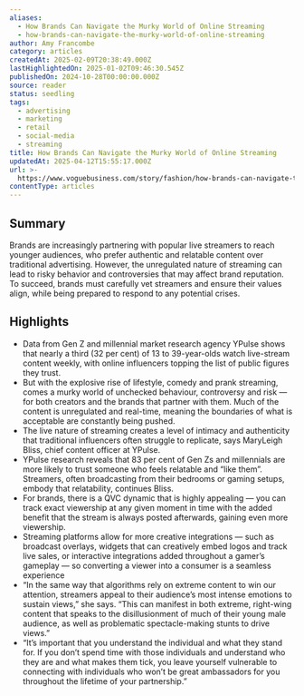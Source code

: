 ```yaml
---
aliases:
  - How Brands Can Navigate the Murky World of Online Streaming
  - how-brands-can-navigate-the-murky-world-of-online-streaming
author: Amy Francombe
category: articles
createdAt: 2025-02-09T20:38:49.000Z
lastHighlightedOn: 2025-01-02T09:46:30.545Z
publishedOn: 2024-10-28T00:00:00.000Z
source: reader
status: seedling
tags:
  - advertising
  - marketing
  - retail
  - social-media
  - streaming
title: How Brands Can Navigate the Murky World of Online Streaming
updatedAt: 2025-04-12T15:55:17.000Z
url: >-
  https://www.voguebusiness.com/story/fashion/how-brands-can-navigate-the-murky-world-of-online-streaming
contentType: articles
---
```

## Summary

Brands are increasingly partnering with popular live streamers to reach younger audiences, who prefer authentic and relatable content over traditional advertising. However, the unregulated nature of streaming can lead to risky behavior and controversies that may affect brand reputation. To succeed, brands must carefully vet streamers and ensure their values align, while being prepared to respond to any potential crises.

## Highlights

- Data from Gen Z and millennial market research agency YPulse shows that nearly a third (32 per cent) of 13 to 39-year-olds watch live-stream content weekly, with online influencers topping the list of public figures they trust.
- But with the explosive rise of lifestyle, comedy and prank streaming, comes a murky world of unchecked behaviour, controversy and risk — for both creators and the brands that partner with them. Much of the content is unregulated and real-time, meaning the boundaries of what is acceptable are constantly being pushed.
- The live nature of streaming creates a level of intimacy and authenticity that traditional influencers often struggle to replicate, says MaryLeigh Bliss, chief content officer at YPulse.
- YPulse research reveals that 83 per cent of Gen Zs and millennials are more likely to trust someone who feels relatable and “like them”. Streamers, often broadcasting from their bedrooms or gaming setups, embody that relatability, continues Bliss.
- For brands, there is a QVC dynamic that is highly appealing — you can track exact viewership at any given moment in time with the added benefit that the stream is always posted afterwards, gaining even more viewership.
- Streaming platforms allow for more creative integrations — such as broadcast overlays, widgets that can creatively embed logos and track live sales, or interactive integrations added throughout a gamer’s gameplay — so converting a viewer into a consumer is a seamless experience
- “In the same way that algorithms rely on extreme content to win our attention, streamers appeal to their audience’s most intense emotions to sustain views,” she says. “This can manifest in both extreme, right-wing content that speaks to the disillusionment of much of their young male audience, as well as problematic spectacle-making stunts to drive views.”
- “It’s important that you understand the individual and what they stand for. If you don’t spend time with those individuals and understand who they are and what makes them tick, you leave yourself vulnerable to connecting with individuals who won’t be great ambassadors for you throughout the lifetime of your partnership.”
